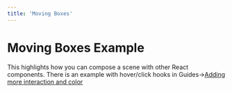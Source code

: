 ```yaml
---
title: 'Moving Boxes'
---
```


# Moving Boxes Example

This highlights how you can compose a scene with other React components. There
is an example with hover/click hooks in
Guides->[Adding more interaction and color](../../../guide/adding-interaction-and-color/index.mdx)

<code src="./MovingBoxes.tsx" />
